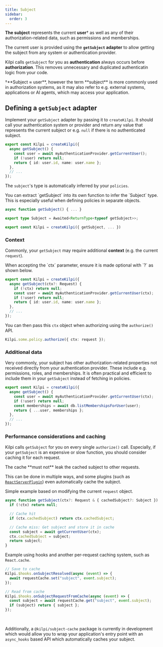 ```yaml
---
title: Subject
sidebar:
  order: 3
---
```


**The subject** represents the current **user**† as well as any of their authorization-related data, such as permissions and memberships.

The current user is provided using the **`getSubject` adapter** to allow getting the subject from any system or authentication provider.

Kilpi calls `getSubject` for you as **authentication** always occurs before **authorization**. This removes unnecessary and duplicated authenticatin logic from your code.

<Aside>
  †**Subject ≈ user**, however the term **subject** is more commonly used in authorization systems,
  as it may also refer to e.g. external systems, applications or AI agents, which may access your
  application.
</Aside>

## Defining a `getSubject` adapter

Implement your `getSubject` adapter by passing it to `createKilpi`. It should call your authentication system or provider and return any value that represents the current subject or e.g. `null` if there is no authenticated subject.

```ts
export const Kilpi = createKilpi({
  async getSubject() {
    const user = await myAuthenticationProvider.getCurrentUser();
    if (!user) return null;
    return { id: user.id, name: user.name };
  },
  // ...
});
```

The `subject`'s type is automatically inferred by your `policies`.

<Aside type="tip">
  You can extract `getSubject` into its own function to infer the `Subject` type. This is especially useful when defining policies in separate objects.

```ts
async function getSubject() { ... }

export type Subject = Awaited<ReturnType<typeof getSubject>>;

export const Kilpi = createKilpi({ getSubject, ... })

```

</Aside>

### Context

Commonly, your `getSubject` may require additional **context** (e.g. the current `request`).

<Aside>
  When accepting the `ctx` parameter, ensure it is made optional with `?` as shown below.
</Aside>

```ts {2-4}
export const Kilpi = createKilpi({
  async getSubject(ctx?: Request) {
    if (!ctx) return null;
    const user = await myAuthenticationProvider.getCurrentUser(ctx);
    if (!user) return null;
    return { id: user.id, name: user.name };
  },
  // ...
});
```

You can then pass this `ctx` object when authorizing using the `authorize()` API.

```ts
Kilpi.some.policy.authorize({ ctx: request });
```

### Additional data

Very commonly, your subject has other authorization-related properties not received directly from your authentication provider. These include e.g. permissions, roles, and memberships. It is often practical and efficient to include them in your `getSubject` instead of fetching in policies.

```ts
export const Kilpi = createKilpi({
  async getSubject() {
    const user = await myAuthenticationProvider.getCurrentUser(ctx);
    if (!user) return null;
    const memberships = await db.listMembershipsForUser(user);
    return { ...user, memberships };
  },
  // ...
});
```

### Performance considerations and caching

Kilpi calls `getSubject` for you on every single `authorize()` call. Especially, if your `getSubject` is an expensive or slow function, you should consider caching it for each request.

<Aside type="warning">The cache **must not** leak the cached subject to other requests.</Aside>

This can be done in multiple ways, and some plugins (such as [`ReactServerPlugin`](/docs/plugins/react-server-plugin)) even automatically cache the subject.

<Collapsible title="Example of subject caching">

Simple example based on modifying the current `request` object.

```ts
async function getSubject(ctx?: Request & { cachedSubject?: Subject }) {
  if (!ctx) return null;

  // Cache hit
  if (ctx.cachedSubject) return ctx.cachedSubject;

  // Cache miss: Get subject and store it in cache
  const subject = await getCurrentUser(ctx);
  ctx.cachedSubject = subject;
  return subject;
}
```

Example using hooks and another per-request caching system, such as `React.cache`.

```ts
// Save to cache
Kilpi.$hooks.onSubjectResolved(async (event) => {
  await requestCache.set("subject", event.subject);
});

// Read from cache
Kilpi.$hooks.onSubjectRequestFromCache(async (event) => {
  const subject = await requestCache.get("subject", event.subject);
  if (subject) return { subject };
});
```

</Collapsible>

<br />

Additionally, a `@kilpi/subject-cache` package is currently in development which would allow you to wrap your application's entry point with an `async_hooks` based API which automatically caches your subject.
